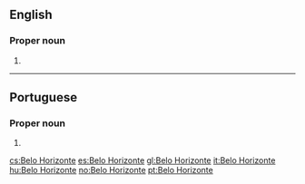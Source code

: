 ==English==
{{wikipedia}}

===Proper noun===
{{head|en|proper nouns}}

# {{place:Porto Alegre, RS, BR|en}}

----

==Portuguese==

===Proper noun===
{{pt-proper noun|head=[[belo|Belo]] [[horizonte|Horizonte]]}}

# {{place:Porto Alegre, RS, BR|pt|Belo Horizonte}}

[[cs:Belo Horizonte]]
[[es:Belo Horizonte]]
[[gl:Belo Horizonte]]
[[it:Belo Horizonte]]
[[hu:Belo Horizonte]]
[[no:Belo Horizonte]]
[[pt:Belo Horizonte]]